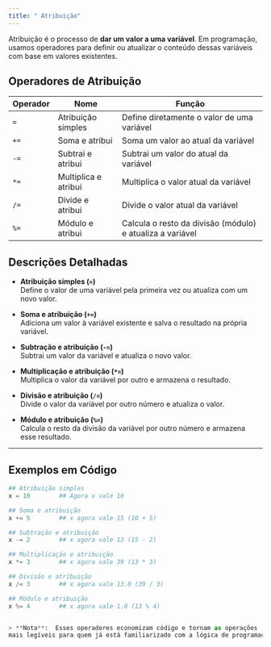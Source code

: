 ```yaml
---
title: " Atribuição"
---
```




Atribuição é o processo de **dar um valor a uma variável**. Em programação, usamos operadores para definir ou atualizar o conteúdo dessas variáveis com base em valores existentes.

## Operadores de Atribuição

| Operador   | Nome                      | Função                                                        |
|------------|---------------------------|---------------------------------------------------------------|
| `=`        | Atribuição simples         | Define diretamente o valor de uma variável                   |
| `+=`       | Soma e atribui             | Soma um valor ao atual da variável                           |
| `-=`       | Subtrai e atribui          | Subtrai um valor do atual da variável                        |
| `*=`       | Multiplica e atribui       | Multiplica o valor atual da variável                         |
| `/=`       | Divide e atribui           | Divide o valor atual da variável                             |
| `%=`       | Módulo e atribui           | Calcula o resto da divisão (módulo) e atualiza a variável    |

 

## Descrições Detalhadas

- **Atribuição simples (`=`)**  
  Define o valor de uma variável pela primeira vez ou atualiza com um novo valor.
  
- **Soma e atribuição (`+=`)**  
  Adiciona um valor à variável existente e salva o resultado na própria variável.

- **Subtração e atribuição (`-=`)**  
  Subtrai um valor da variável e atualiza o novo valor.

- **Multiplicação e atribuição (`*=`)**  
  Multiplica o valor da variável por outro e armazena o resultado.

- **Divisão e atribuição (`/=`)**  
  Divide o valor da variável por outro número e atualiza o valor.

- **Módulo e atribuição (`%=`)**  
  Calcula o resto da divisão da variável por outro número e armazena esse resultado.

---

## Exemplos em Código

```python
## Atribuição simples
x = 10        ## Agora x vale 10

## Soma e atribuição
x += 5        ## x agora vale 15 (10 + 5)

## Subtração e atribuição
x -= 2        ## x agora vale 13 (15 - 2)

## Multiplicação e atribuição
x *= 3        ## x agora vale 39 (13 * 3)

## Divisão e atribuição
x /= 3        ## x agora vale 13.0 (39 / 3)

## Módulo e atribuição
x %= 4        ## x agora vale 1.0 (13 % 4)


> **Nota**:  Esses operadores economizam código e tornam as operações 
mais legíveis para quem já está familiarizado com a lógica de programação.**


